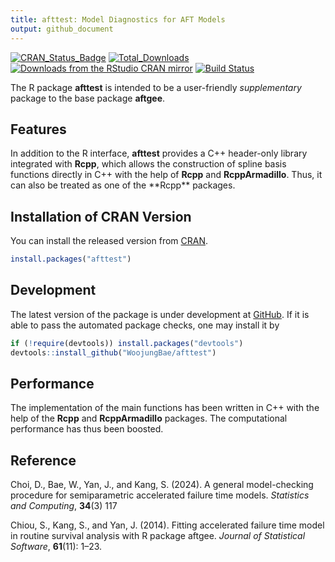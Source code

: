 ```yaml
---
title: afttest: Model Diagnostics for AFT Models
output: github_document
---
```


[![CRAN_Status_Badge][r-pkg-badge]][cran-url]
[![Total_Downloads][cranlog-total]][cran-url]
[![Downloads from the RStudio CRAN mirror][cranlog-badge]][cran-url]
[![Build Status][gha-icon]][gha-url]

The R package **afttest** is intended to be a user-friendly *supplementary*
package to the base package **aftgee**.

## Features
In addition to the R interface, **afttest** provides a C++ header-only library 
integrated with **Rcpp**, which allows the construction of spline basis 
functions directly in C++ with the help of **Rcpp** and **RcppArmadillo**. 
Thus, it can also be treated as one of the **Rcpp\** packages. 

## Installation of CRAN Version
You can install the released version from
[CRAN](https://CRAN.R-project.org/package=afttest).

``` r
install.packages("afttest")
```

## Development
The latest version of the package is under development at
[GitHub](https://github.com/WoojungBae/afttest). If it is able to pass
the automated package checks, one may install it by

``` r
if (!require(devtools)) install.packages("devtools")
devtools::install_github("WoojungBae/afttest")
```

## Performance
The implementation of the main functions has been written in C++ with the 
help of the **Rcpp** and **RcppArmadillo** packages. The computational 
performance has thus been boosted.

## Reference 
Choi, D., Bae, W., Yan, J., and Kang, S. (2024). A general model-checking procedure for semiparametric accelerated failure time models. 
*Statistics and Computing*, **34**(3) 117

Chiou, S., Kang, S., and Yan, J. (2014).  Fitting accelerated failure time model in routine survival analysis with R package aftgee. 
*Journal of Statistical Software*, **61**(11): 1--23. 

[r-pkg-badge]: https://www.r-pkg.org/badges/version/afttest
[cranlog-badge]: https://cranlogs.r-pkg.org/badges/afttest
[cranlog-total]: https://cranlogs.r-pkg.org/badges/grand-total/afttest
[cran-url]: https://CRAN.R-project.org/package=afttest
[gha-icon]: https://github.com/WoojungBae/afttest/workflows/R-CMD-check/badge.svg
[gha-url]: https://github.com/WoojungBae/afttest/actions
[github-url]: https://github.com/WoojungBae/afttest
[example-pkg]: https://github.com/WoojungBae/example-pkg-Rcpp-afttest
[arXiv-badge]: https://img.shields.io/badge/arXiv-<10.48550/arXiv.2305.11445>-<COLOR>.svg
[gpl]: https://www.gnu.org/licenses/
